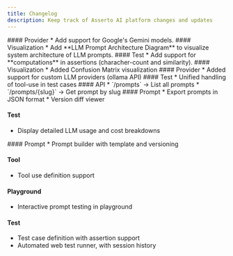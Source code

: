 ```yaml
---
title: Changelog
description: Keep track of Asserto AI platform changes and updates
---
```



<Update label="2025-07-02" description="Google's Gemini">
  #### Provider
  * Add support for Google's Gemini models.
</Update>

<Update label="2025-06-16" description="Dashboard">
  #### Visualization
  * Add **LLM Prompt Architecture Diagram** to visualize system architecture of LLM prompts.
</Update>

<Update label="2025-06-13" description="Computations">
  #### Test
  * Add support for **computations** in assertions (characher-count and similarity).
</Update>

<Update label="2025-06-06" description="Confusion Matrix">
  #### Visualization
  * Added Confusion Matrix visualization
</Update>

<Update label="2025-05-26" description="Custom Providers">
  #### Provider
  * Added support for custom LLM providers (ollama API)
</Update>

<Update label="2025-05-19" description="Tools testing">
  #### Test
  * Unified handling of tool-use in test cases
</Update>

<Update label="2025-05-12" description="API Launch">
  #### API
  * `/prompts` → List all prompts
  * `/prompts/{slug}` → Get prompt by slug
</Update>

<Update label="2025-05-05" description="Export & details">
  #### Prompt
  * Export prompts in JSON format
  * Version diff viewer

  #### Test
  * Display detailed LLM usage and cost breakdowns
</Update>

<Update label="2025-04-28" description="First Beta Release">
  #### Prompt
  * Prompt builder with template and versioning

  #### Tool
  * Tool use definition support

  #### Playground
  * Interactive prompt testing in playground

  #### Test
  * Test case definition with assertion support
  * Automated web test runner, with session history
</Update>

